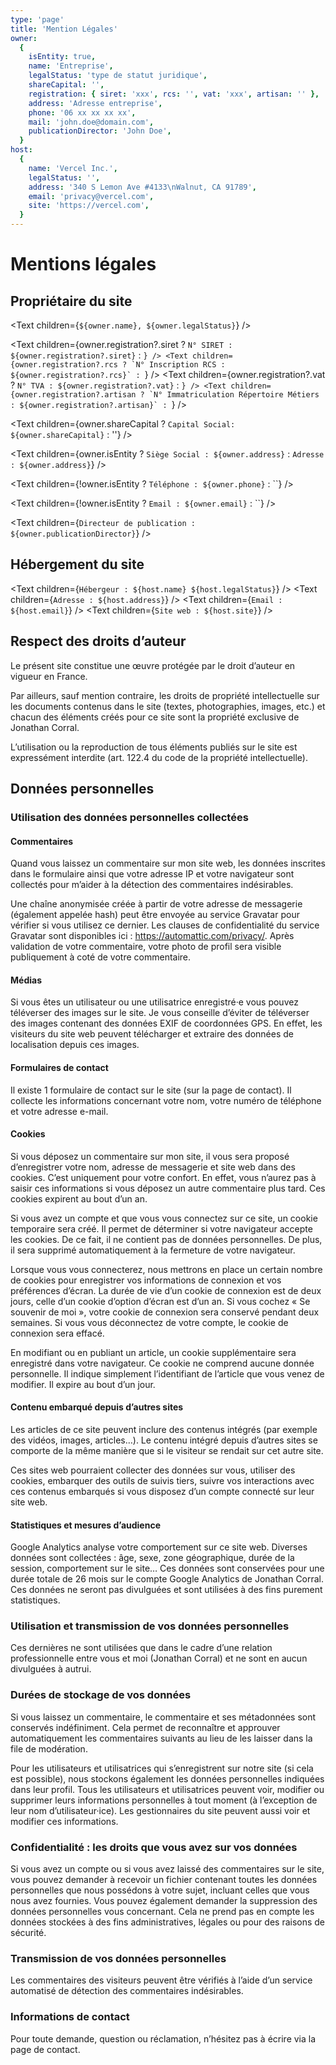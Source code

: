 ```yaml
---
type: 'page'
title: 'Mention Légales'
owner:
  {
    isEntity: true,
    name: 'Entreprise',
    legalStatus: 'type de statut juridique',
    shareCapital: '',
    registration: { siret: 'xxx', rcs: '', vat: 'xxx', artisan: '' },
    address: 'Adresse entreprise',
    phone: '06 xx xx xx xx',
    mail: 'john.doe@domain.com',
    publicationDirector: 'John Doe',
  }
host:
  {
    name: 'Vercel Inc.',
    legalStatus: '',
    address: '340 S Lemon Ave #4133\nWalnut, CA 91789',
    email: 'privacy@vercel.com',
    site: 'https://vercel.com',
  }
---
```


# Mentions légales

## Propriétaire du site

<Text children={`${owner.name}, ${owner.legalStatus}`} />

<Text children={owner.registration?.siret ? `N° SIRET : ${owner.registration?.siret}` : ``} />
<Text children={owner.registration?.rcs ? `N° Inscription RCS : ${owner.registration?.rcs}` : ``} />
<Text children={owner.registration?.vat ? `N° TVA : ${owner.registration?.vat}` : ``} />
<Text
  children={owner.registration?.artisan ? `N° Immatriculation Répertoire Métiers : ${owner.registration?.artisan}` : ``}
/>

<Text children={owner.shareCapital ? `Capital Social: ${owner.shareCapital}` : ''} />

<Text children={owner.isEntity ? `Siège Social : ${owner.address}` : `Adresse : ${owner.address}`} />

<Text children={!owner.isEntity ? `Téléphone : ${owner.phone}` : ``} />

<Text children={!owner.isEntity ? `Email : ${owner.email}` : ``} />

<Text children={`Directeur de publication : ${owner.publicationDirector}`} />

## Hébergement du site

<Text children={`Hébergeur : ${host.name} ${host.legalStatus}`} />
<Text children={`Adresse : ${host.address}`} />
<Text children={`Email : ${host.email}`} />
<Text children={`Site web : ${host.site}`} />

## Respect des droits d’auteur

Le présent site constitue une œuvre protégée par le droit d’auteur en vigueur en France.

Par ailleurs, sauf mention contraire, les droits de propriété intellectuelle sur les documents contenus dans le site (textes, photographies, images, etc.) et chacun des éléments créés pour ce site sont la propriété exclusive de Jonathan Corral.

L’utilisation ou la reproduction de tous éléments publiés sur le site est expressément interdite (art. 122.4 du code de la propriété intellectuelle).

## Données personnelles

### Utilisation des données personnelles collectées

#### Commentaires

Quand vous laissez un commentaire sur mon site web, les données inscrites dans le formulaire ainsi que votre adresse IP et votre navigateur sont collectés pour m’aider à la détection des commentaires indésirables.

Une chaîne anonymisée créée à partir de votre adresse de messagerie (également appelée hash) peut être envoyée au service Gravatar pour vérifier si vous utilisez ce dernier. Les clauses de confidentialité du service Gravatar sont disponibles ici : https://automattic.com/privacy/. Après validation de votre commentaire, votre photo de profil sera visible publiquement à coté de votre commentaire.

#### Médias

Si vous êtes un utilisateur ou une utilisatrice enregistré·e vous pouvez téléverser des images sur le site. Je vous conseille d’éviter de téléverser des images contenant des données EXIF de coordonnées GPS. En effet, les visiteurs du site web peuvent télécharger et extraire des données de localisation depuis ces images.

#### Formulaires de contact

Il existe 1 formulaire de contact sur le site (sur la page de contact). Il collecte les informations concernant votre nom, votre numéro de téléphone et votre adresse e-mail.

#### Cookies

Si vous déposez un commentaire sur mon site, il vous sera proposé d’enregistrer votre nom, adresse de messagerie et site web dans des cookies. C’est uniquement pour votre confort. En effet, vous n’aurez pas à saisir ces informations si vous déposez un autre commentaire plus tard. Ces cookies expirent au bout d’un an.

Si vous avez un compte et que vous vous connectez sur ce site, un cookie temporaire sera créé. Il permet de déterminer si votre navigateur accepte les cookies. De ce fait, il ne contient pas de données personnelles. De plus, il sera supprimé automatiquement à la fermeture de votre navigateur.

Lorsque vous vous connecterez, nous mettrons en place un certain nombre de cookies pour enregistrer vos informations de connexion et vos préférences d’écran. La durée de vie d’un cookie de connexion est de deux jours, celle d’un cookie d’option d’écran est d’un an. Si vous cochez « Se souvenir de moi », votre cookie de connexion sera conservé pendant deux semaines. Si vous vous déconnectez de votre compte, le cookie de connexion sera effacé.

En modifiant ou en publiant un article, un cookie supplémentaire sera enregistré dans votre navigateur. Ce cookie ne comprend aucune donnée personnelle. Il indique simplement l’identifiant de l’article que vous venez de modifier. Il expire au bout d’un jour.

#### Contenu embarqué depuis d’autres sites

Les articles de ce site peuvent inclure des contenus intégrés (par exemple des vidéos, images, articles…). Le contenu intégré depuis d’autres sites se comporte de la même manière que si le visiteur se rendait sur cet autre site.

Ces sites web pourraient collecter des données sur vous, utiliser des cookies, embarquer des outils de suivis tiers, suivre vos interactions avec ces contenus embarqués si vous disposez d’un compte connecté sur leur site web.

#### Statistiques et mesures d’audience

Google Analytics analyse votre comportement sur ce site web. Diverses données sont collectées : âge, sexe, zone géographique, durée de la session, comportement sur le site… Ces données sont conservées pour une durée totale de 26 mois sur le compte Google Analytics de Jonathan Corral. Ces données ne seront pas divulguées et sont utilisées à des fins purement statistiques.

### Utilisation et transmission de vos données personnelles

Ces dernières ne sont utilisées que dans le cadre d’une relation professionnelle entre vous et moi (Jonathan Corral) et ne sont en aucun divulguées à autrui.

### Durées de stockage de vos données

Si vous laissez un commentaire, le commentaire et ses métadonnées sont conservés indéfiniment. Cela permet de reconnaître et approuver automatiquement les commentaires suivants au lieu de les laisser dans la file de modération.

Pour les utilisateurs et utilisatrices qui s’enregistrent sur notre site (si cela est possible), nous stockons également les données personnelles indiquées dans leur profil. Tous les utilisateurs et utilisatrices peuvent voir, modifier ou supprimer leurs informations personnelles à tout moment (à l’exception de leur nom d’utilisateur·ice). Les gestionnaires du site peuvent aussi voir et modifier ces informations.

### Confidentialité : les droits que vous avez sur vos données

Si vous avez un compte ou si vous avez laissé des commentaires sur le site, vous pouvez demander à recevoir un fichier contenant toutes les données personnelles que nous possédons à votre sujet, incluant celles que vous nous avez fournies. Vous pouvez également demander la suppression des données personnelles vous concernant. Cela ne prend pas en compte les données stockées à des fins administratives, légales ou pour des raisons de sécurité.

### Transmission de vos données personnelles

Les commentaires des visiteurs peuvent être vérifiés à l’aide d’un service automatisé de détection des commentaires indésirables.

### Informations de contact

Pour toute demande, question ou réclamation, n’hésitez pas à écrire via la page de contact.
